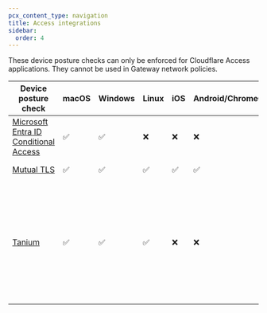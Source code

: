 ```yaml
---
pcx_content_type: navigation
title: Access integrations
sidebar:
  order: 4
---
```


These device posture checks can only be enforced for Cloudflare Access applications. They cannot be used in Gateway network policies.

| Device posture check                                                                            | macOS | Windows | Linux | iOS | Android/ChromeOS | [WARP mode](/cloudflare-one/connections/connect-devices/warp/configure-warp/warp-modes/) |
| ----------------------------------------------------------------------------------------------- | ----- | ------- | ----- | --- | ---------------- | ---------------------------------------------------------------------------------------- |
| [Microsoft Entra ID Conditional Access](/cloudflare-one/tutorials/entra-id-conditional-access/) | ✅    | ✅      | ❌    | ❌  | ❌               | WARP not required                                                                        |
| [Mutual TLS](/cloudflare-one/identity/devices/access-integrations/mutual-tls-authentication/)   | ✅    | ✅      | ✅    | ✅  | ✅               | WARP not required                                                                        |
| [Tanium](/cloudflare-one/identity/devices/access-integrations/tanium/)                          | ✅    | ✅      | ✅    | ❌  | ❌               | Gateway with WARP, Secure Web Gateway without DNS filtering, or Device Information Only  |
